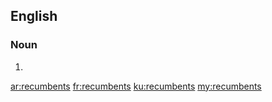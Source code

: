 ==English==

===Noun===
{{head|en|plural}}

# {{plural of|recumbent|lang=en}}

[[ar:recumbents]]
[[fr:recumbents]]
[[ku:recumbents]]
[[my:recumbents]]